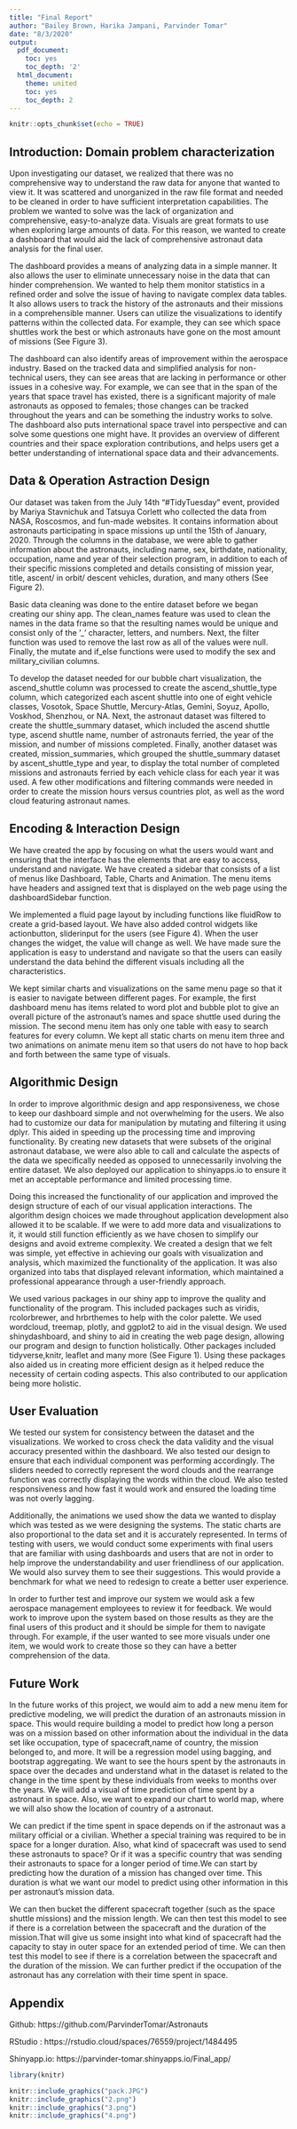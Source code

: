 ```yaml
---
title: "Final Report"
author: "Bailey Brown, Harika Jampani, Parvinder Tomar"
date: "8/3/2020"
output:
  pdf_document:
    toc: yes
    toc_depth: '2'
  html_document:
    theme: united
    toc: yes
    toc_depth: 2
---
```


```r
knitr::opts_chunk$set(echo = TRUE)
```


## Introduction: Domain problem characterization
Upon investigating our dataset, we realized that there was no comprehensive way to understand the raw data for anyone that wanted to view it. It was scattered and unorganized in the raw file format and needed to be cleaned in order to have sufficient interpretation capabilities. The problem we wanted to solve was the lack of organization and comprehensive, easy-to-analyze data. Visuals are great formats to use when exploring large amounts of data. For this reason, we wanted to create a dashboard that would aid the lack of comprehensive astronaut data analysis for the final user. 

The dashboard provides a means of analyzing data in a simple manner. It also allows the user to eliminate unnecessary noise in the data that can hinder comprehension. We wanted to help them monitor statistics in a refined order and solve the issue of having to navigate complex data tables. It also allows users to track the history of the astronauts and their missions in a comprehensible manner. Users can utilize the visualizations to identify patterns within the collected data. For example, they can see which space shuttles work the best or which astronauts have gone on the most amount of missions (See Figure 3). 

The dashboard can also identify areas of improvement within the aerospace industry. Based on the tracked data and simplified analysis for non-technical users, they can see areas that are lacking in performance or other issues in a cohesive way. For example, we can see that in the span of the years that space travel has existed, there is a significant majority of male astronauts as opposed to females; those changes can be tracked throughout the years and can be something the industry works to solve. The dashboard also puts international space travel into perspective and can solve some questions one might have. It provides an overview of different countries and their space exploration contributions, and helps users get a better understanding of international space data and their advancements. 
 
## Data & Operation Astraction Design 
Our dataset was taken from the July 14th “#TidyTuesday” event, provided by Mariya Stavnichuk and Tatsuya Corlett who collected the data from NASA, Roscosmos, and fun-made websites. It contains information about astronauts participating in space missions up until the 15th of January, 2020. Through the columns in the database, we were able to gather information about the astronauts, including name, sex, birthdate, nationality, occupation, name and year of their selection program, in addition to each of their specific missions completed and details consisting of mission year, title, ascent/ in orbit/ descent vehicles, duration, and many others (See Figure 2). 

Basic data cleaning was done to the entire dataset before we began creating our shiny app. The clean_names feature was used to clean the names in the data frame so that the resulting names would be unique and consist only of the ‘_’ character, letters, and numbers. Next, the filter function was used to remove the last row as all of the values were null. Finally, the mutate and if_else functions were used to modify the sex and military_civilian columns.

To develop the dataset needed for our bubble chart visualization, the ascend_shuttle column was processed to create the ascend_shuttle_type column, which categorized each ascent shuttle into one of eight vehicle classes, Vosotok, Space Shuttle, Mercury-Atlas, Gemini, Soyuz, Apollo, Voskhod, Shenzhou, or NA. Next, the astronaut dataset was filtered to create the shuttle_summary dataset, which included the ascend shuttle type, ascend shuttle name, number of astronauts ferried, the year of the mission, and number of missions completed. Finally, another dataset was created, mission_summaries, which grouped the shuttle_summary dataset by ascent_shuttle_type and year, to display the total number of completed missions and astronauts ferried by each vehicle class for each year it was used. A few other modifications and filtering commands were needed in order to create the mission hours versus countries plot, as well as the word cloud featuring astronaut names. 
 
## Encoding & Interaction Design
We have created the app by focusing on what the users would want and ensuring that the interface has the elements that are easy to access, understand and navigate. We have created a sidebar that consists of a list of menus like Dashboard, Table, Charts and Animation. The menu items have headers and assigned text that is displayed on the web page using the dashboardSidebar function. 
 
We implemented a fluid page layout by including functions like fluidRow to create a grid-based layout. We have also added control widgets like actionbutton, sliderinput for the users (see Figure 4). When the user changes the widget, the value will change as well. We have made sure the application is easy to understand and navigate so that the users can easily understand the data behind the different visuals including all the characteristics. 
 
We kept similar charts and visualizations on the same menu page so that it is easier to navigate between different pages. For example, the first dashboard menu has items related to word plot and bubble plot to give an overall picture of the astronaut’s names and space shuttle used during the mission. The second menu item has only one table with easy to search features for every column. We kept all static charts on menu item three and two animations on animate menu item so that users do not have to hop back and forth between the same type of visuals.

## Algorithmic Design 
In order to improve algorithmic design and app responsiveness, we chose to keep our dashboard simple and not overwhelming for the users. We also had to customize our data for manipulation by mutating and filtering it using dplyr. This aided in speeding up the processing time and improving functionality. By creating new datasets that were subsets of the original astronaut database, we were also able to call and calculate the aspects of the data we specifically needed as opposed to unnecessarily involving the entire dataset. We also deployed our application to shinyapps.io to ensure it met an acceptable performance and limited processing time. 

Doing this increased the functionality of our application and improved the design structure of each of our visual application interactions. The algorithm design choices we made throughout application development also allowed it to be scalable. If we were to add more data and visualizations to it, it would still function efficiently as we have chosen to simplify our designs and avoid extreme complexity. We created a design that we felt was simple, yet effective in achieving our goals with visualization and analysis, which maximized the functionality of the application. It was also organized into tabs that displayed relevant information, which maintained a professional appearance through a user-friendly approach. 

We used various packages in our shiny app to improve the quality and functionality of the program. This included packages such as viridis, rcolorbrewer, and hrbrthemes to help with the color palette. We used wordcloud, treemap, plotly, and ggplot2 to aid in the visual design. We used shinydashboard, and shiny to aid in creating the web page design, allowing our program and design to function holistically. Other packages included tidyverse,knitr, leaflet and many more (See Figure 1). Using these packages also aided us in creating more efficient design as it helped reduce the necessity of certain coding aspects. This also contributed to our application being more holistic. 

## User Evaluation
We tested our system for consistency between the dataset and the visualizations. We worked to cross check the data validity and the visual accuracy presented within the dashboard. We also tested our design to ensure that each individual component was performing accordingly. The sliders needed to correctly represent the word clouds and the rearrange function was correctly displaying the words within the cloud. We also tested responsiveness and how fast it would work and ensured the loading time was not overly lagging. 

Additionally, the animations we used show the data we wanted to display which was tested as we were designing the systems. The static charts are also proportional to the data set and it is accurately represented. In terms of testing with users, we would conduct some experiments with final users that are familiar with using dashboards and users that are not in order to help improve the understandability and user friendliness of our application. We would also survey them to see their suggestions. This would provide a benchmark for what we need to redesign to create a better user experience.

In order to further test and improve our system we would ask a few aerospace management employees to review it for feedback. We would work to improve upon the system based on those results as they are the final users of this product and it should be simple for them to navigate through. For example, if the user wanted to see more visuals under one item, we would work to create those so they can have a better comprehension of the data. 
 
## Future Work 
In the future works of this project, we would aim to add a new menu item for predictive modeling, we will predict the duration of an astronauts mission in space. This would require building a model to predict how long a person was on a mission based on other information about the individual in the data set like occupation, type of spacecraft,name of country, the mission belonged to, and more. It will be a regression model using bagging, and bootstrap aggregating. We want to see the hours spent by the astronauts in space over the decades and understand what in the dataset is related to the change in the time spent by these individuals from weeks to months over the years. We will add a visual of time prediction of time spent by a astronaut in space. Also, we want to expand our chart to world map, where we will also show the location of country of a astronaut.

We can predict if the time spent in space depends on if the astronaut was a military official or a civilian. Whether a special training was required to be in space for a longer duration. Also, what kind of spacecraft was used to send these astronauts to space? Or if it was a specific country that was sending their astronauts to space for a longer period of time.We can start by predicting how the duration of a mission has changed over time. This duration is what we want our model to predict using other information in this per astronaut’s mission data. 

We can then bucket the different spacecraft together (such as the space shuttle missions) and the mission length. We can then test this model to see if there is a correlation between the spacecraft and the duration of the mission.That will give us some insight into what kind of spacecraft had the capacity to stay in outer space for an extended period of time. We can then test this model to see if there is a correlation between the spacecraft and the duration of the mission. We can further predict if the occupation of the astronaut has any correlation with their time spent in space.
 
## Appendix 
Github: https://github.com/ParvinderTomar/Astronauts

RStudio : https://rstudio.cloud/spaces/76559/project/1484495

Shinyapp.io: https://parvinder-tomar.shinyapps.io/Final_app/

 
```r
library(knitr)

knitr::include_graphics("pack.JPG")
knitr::include_graphics("2.png")
knitr::include_graphics("3.png")
knitr::include_graphics("4.png")

```





 
 
